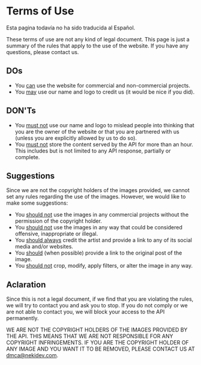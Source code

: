
# Terms of Use

<Callout type="info">
    Esta pagina todavía no ha sido traducida al Español.
</Callout>

These terms of use are not any kind of legal document. This page is just a summary of the rules that apply to the use of the website. If you have any questions, please contact us.

## DOs

- You <u>can</u> use the website for commercial and non-commercial projects.
- You <u>may</u> use our name and logo to credit us (it would be nice if you did).

## DON'Ts

- You <u>must not</u> use our name and logo to mislead people into thinking that you are the owner of the website or that you are partnered with us (unless you are explicitly allowed by us to do so).
- You <u>must not</u> store the content served by the API for more than an hour. This includes but is not limited to any API response, partially or complete.

## Suggestions

Since we are not the copyright holders of the images provided, we cannot set any rules regarding the use of the images. However, we would like to make some suggestions:

- You <u>should not</u> use the images in any commercial projects without the permission of the copyright holder.
- You <u>should not</u> use the images in any way that could be considered offensive, inappropriate or illegal.
- You <u>should always</u> credit the artist and provide a link to any of its social media and/or websites.
- You <u>should</u> (when possible) provide a link to the original post of the image.
- You <u>should not</u> crop, modify, apply filters, or alter the image in any way.


## Aclaration

Since this is not a legal document, if we find that you are violating the rules, we will try to contact you and ask you to stop. If you do not comply or we are not able to contact you, we will block your access to the API permanently.

WE ARE NOT THE COPYRIGHT HOLDERS OF THE IMAGES PROVIDED BY THE API. THIS MEANS THAT WE ARE NOT RESPONSIBLE FOR ANY COPYRIGHT INFRINGEMENTS. IF YOU ARE THE COPYRIGHT HOLDER OF ANY IMAGE AND YOU WANT IT TO BE REMOVED, PLEASE CONTACT US AT [dmca@nekidev.com](mailto:dmca@nekidev.com).

